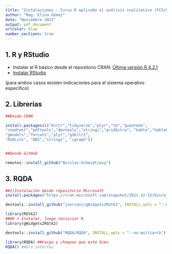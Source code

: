 ```yaml
---
title: "Instalaciones - Curso R aplicado al análisis cualitativo (FCS/UdelaR)"
author: "Mag. Elina Gómez"
date: "Noviembre 2022"
output: pdf_document
urlcolor: blue
number_sections: true
---
```



## 1. R y RStudio

- Instalar el R básico desde el repositorio CRAN: [Última versión R 4.2.1](https://cran.r-project.org/)
- [Instalar RStudio](https://www.rstudio.com/products/rstudio/download/)

(para ambos casos existen indicaciones para el sistema operativo específico)

## 2. Librerías 

```r

##Desde CRAN

install.packages(c("knitr","tidyverse","plyr","tm","quanteda",
"readtext","pdftools","devtools","stringi","gridExtra", "kable","kableExtra","rvest","speech","rJava","rtweet",
"gmodels","forcats","plyr","gdeltr2",
"RSQLite", "DBI","stringi", "igraph"))


##Desde GitHub

remotes::install_github("Nicolas-Schmidt/puy")


```



\newpage

## 3. RQDA

```r

##1)Instalación desde repositorio Microsoft
install.packages("https://cran.microsoft.com/snapshot/2021-12-15/bin/windows/contrib/4.1/RGtk2_2.20.36.2.zip", repos=NULL)

devtools::install_github("jverzani/gWidgets2RGtk2", INSTALL_opts = "--no-multiarch")

library(RGtk2)
##OK + Instalar, luego reiniciar R.
library(gWidgets2RGtk2)

devtools::install_github("RQDA/RQDA", INSTALL_opts = "--no-multiarch")

library(RQDA) ##Cargo y chequeo que esté bien
RQDA() #Abro interfaz


```




